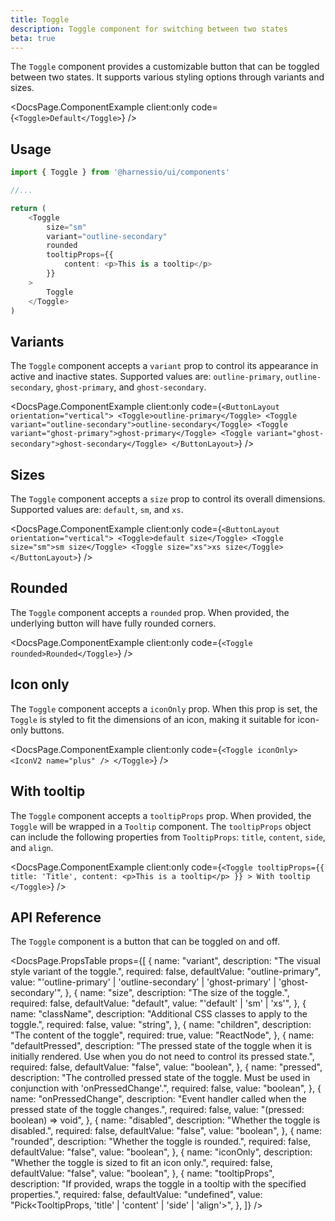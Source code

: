 ```yaml
---
title: Toggle
description: Toggle component for switching between two states
beta: true
---
```


The `Toggle` component provides a customizable button that can be toggled between two states. It supports various styling options through variants and sizes.


<DocsPage.ComponentExample
  client:only
  code={`
    <Toggle>Default</Toggle>
  `}
/>

## Usage

```typescript jsx
import { Toggle } from '@harnessio/ui/components'

//...

return (
    <Toggle
        size="sm"
        variant="outline-secondary"
        rounded
        tooltipProps={{
            content: <p>This is a tooltip</p>
        }}
    >
        Toggle
    </Toggle>
)
```

## Variants

The `Toggle` component accepts a `variant` prop to control its appearance in active and inactive states. Supported values are: `outline-primary`, `outline-secondary`, `ghost-primary`, and `ghost-secondary`.

<DocsPage.ComponentExample
  client:only
  code={`
    <ButtonLayout orientation="vertical">
        <Toggle>outline-primary</Toggle>
        <Toggle variant="outline-secondary">outline-secondary</Toggle>
        <Toggle variant="ghost-primary">ghost-primary</Toggle>
        <Toggle variant="ghost-secondary">ghost-secondary</Toggle>
    </ButtonLayout>
`}
/>

## Sizes

The `Toggle` component accepts a `size` prop to control its overall dimensions. Supported values are: `default`, `sm`, and `xs`.

<DocsPage.ComponentExample
  client:only
  code={`
    <ButtonLayout orientation="vertical">
        <Toggle>default size</Toggle>
        <Toggle size="sm">sm size</Toggle>
        <Toggle size="xs">xs size</Toggle>
    </ButtonLayout>
`}
/>

## Rounded

The `Toggle` component accepts a `rounded` prop. When provided, the underlying button will have fully rounded corners.

<DocsPage.ComponentExample
  client:only
  code={`
    <Toggle rounded>Rounded</Toggle>
`}
/>

## Icon only

The `Toggle` component accepts a `iconOnly` prop. When this prop is set, the `Toggle` is styled to fit the dimensions of an icon, making it suitable for icon-only buttons.

<DocsPage.ComponentExample
  client:only
  code={`
    <Toggle iconOnly>
        <IconV2 name="plus" />
    </Toggle>
`}
/>

## With tooltip

The `Toggle` component accepts a `tooltipProps` prop. When provided, the `Toggle` will be wrapped in a `Tooltip` component. The `tooltipProps` object can include the following properties from `TooltipProps`: `title`, `content`, `side`, and `align`.

<DocsPage.ComponentExample
  client:only
  code={`
    <Toggle
      tooltipProps={{
        title: 'Title',
        content: <p>This is a tooltip</p>
      }}
    >
        With tooltip
    </Toggle>
`}
/>

## API Reference

The `Toggle` component is a button that can be toggled on and off.

<DocsPage.PropsTable
  props={[
    {
      name: "variant",
      description: "The visual style variant of the toggle.",
      required: false,
      defaultValue: "outline-primary",
      value:
        "'outline-primary' | 'outline-secondary' | 'ghost-primary' | 'ghost-secondary'",
    },
    {
      name: "size",
      description: "The size of the toggle.",
      required: false,
      defaultValue: "default",
      value: "'default' | 'sm' | 'xs'",
    },
    {
      name: "className",
      description: "Additional CSS classes to apply to the toggle.",
      required: false,
      value: "string",
    },
    {
      name: "children",
      description: "The content of the toggle",
      required: true,
      value: "ReactNode",
    },
    {
      name: "defaultPressed",
      description:
        "The pressed state of the toggle when it is initially rendered. Use when you do not need to control its pressed state.",
      required: false,
      defaultValue: "false",
      value: "boolean",
    },
    {
      name: "pressed",
      description:
        "The controlled pressed state of the toggle. Must be used in conjunction with 'onPressedChange'.",
      required: false,
      value: "boolean",
    },
    {
      name: "onPressedChange",
      description:
        "Event handler called when the pressed state of the toggle changes.",
      required: false,
      value: "(pressed: boolean) => void",
    },
    {
      name: "disabled",
      description: "Whether the toggle is disabled.",
      required: false,
      defaultValue: "false",
      value: "boolean",
    },
    {
      name: "rounded",
      description: "Whether the toggle is rounded.",
      required: false,
      defaultValue: "false",
      value: "boolean",
    },
    {
      name: "iconOnly",
      description: "Whether the toggle is sized to fit an icon only.",
      required: false,
      defaultValue: "false",
      value: "boolean",
    },
    {
      name: "tooltipProps",
      description:
        "If provided, wraps the toggle in a tooltip with the specified properties.",
      required: false,
      defaultValue: "undefined",
      value: "Pick<TooltipProps, 'title' | 'content' | 'side' | 'align'>",
    },
  ]}
/>
